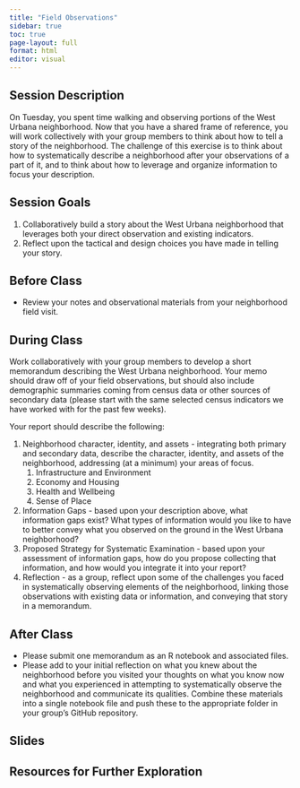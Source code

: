 ```yaml
---
title: "Field Observations"
sidebar: true
toc: true
page-layout: full
format: html
editor: visual
---
```


## Session Description

On Tuesday, you spent time walking and observing portions of the West Urbana neighborhood. Now that you have a shared frame of reference, you will work collectively with your group members to think about how to tell a story of the neighborhood. The challenge of this exercise is to think about how to systematically describe a neighborhood after your observations of a part of it, and to think about how to leverage and organize information to focus your description.

## Session Goals

1. Collaboratively build a story about the West Urbana neighborhood that leverages both your direct observation and existing indicators.
2. Reflect upon the tactical and design choices you have made in telling your story.

## Before Class

- Review your notes and observational materials from your neighborhood field visit.

## During Class

Work collaboratively with your group members to develop a short memorandum describing the West Urbana neighborhood. Your memo should draw off of your field observations, but should also include demographic summaries coming from census data or other sources of secondary data (please start with the same selected census indicators we have worked with for the past few weeks).

Your report should describe the following:

1. Neighborhood character, identity, and assets - integrating both primary and secondary data, describe the character, identity, and assets of the neighborhood, addressing (at a minimum) your areas of focus.
    1. Infrastructure and Environment
    2. Economy and Housing
    3. Health and Wellbeing
    4. Sense of Place
2. Information Gaps - based upon your description above, what information gaps exist? What types of information would you like to have to better convey what you observed on the ground in the West Urbana neighborhood?
3. Proposed Strategy for Systematic Examination - based upon your assessment of information gaps, how do you propose collecting that information, and how would you integrate it into your report?
4. Reflection - as a group, reflect upon some of the challenges you faced in systematically observing elements of the neighborhood, linking those observations with existing data or information, and conveying that story in a memorandum.

## After Class

- Please submit one memorandum as an R notebook and associated files.
- Please add to your initial reflection on what you knew about the neighborhood before you visited your thoughts on what you know now and what you experienced in attempting to systematically observe the neighborhood and communicate its qualities. Combine these materials into a single notebook file and push these to the appropriate folder in your group’s GitHub repository.

## Slides

## Resources for Further Exploration
